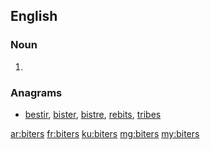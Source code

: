 ==English==

===Noun===
{{head|en}}

# {{plural of|biter}}

===Anagrams===
* [[bestir#English|bestir]], [[bister#English|bister]], [[bistre#English|bistre]], [[rebits#English|rebits]], [[tribes#English|tribes]]

[[ar:biters]]
[[fr:biters]]
[[ku:biters]]
[[mg:biters]]
[[my:biters]]